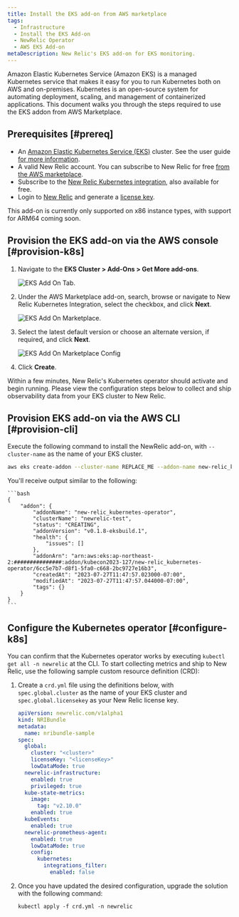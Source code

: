 ```yaml
---
title: Install the EKS add-on from AWS marketplace
tags:
  - Infrastructure
  - Install the EKS Add-on
  - NewRelic Operator
  - AWS EKS Add-on
metaDescription: New Relic's EKS add-on for EKS monitoring.
---
```





Amazon Elastic Kubernetes Service (Amazon EKS) is a managed Kubernetes service that makes it easy for you to run Kubernetes both on AWS and on-premises. Kubernetes is an open-source system for automating deployment, scaling, and management of containerized applications. This document walks you through the steps required to use the EKS addon from AWS Marketplace.

## Prerequisites [#prereq]

* An [Amazon Elastic Kubernetes Service (EKS)](https://docs.aws.amazon.com/eks/latest/userguide/what-is-eks.html) cluster. See the user guide [for more information](https://docs.aws.amazon.com/eks/latest/userguide/create-cluster.html).
* A valid New Relic account. You can subscribe to New Relic for free [from the AWS marketplace](https://aws.amazon.com/marketplace/pp/prodview-ov56chowabeb4?sr=0-3&ref_=beagle&applicationId=AWS-Marketplace-Console).
* Subscribe to the [New Relic Kubernetes integration](https://aws.amazon.com/marketplace/pp/prodview-gcywa6keq2ajy?applicationId=AWS-Marketplace-Console&ref_=beagle&sr=0-5), also available for free.
* Login to [New Relic](https://one.newrelic.com/) and generate a [license key](https://one.newrelic.com/api-keys). 

<Callout variant="important">
This add-on is currently only supported on x86 instance types, with support for ARM64 coming soon.
</Callout>

## Provision the EKS add-on via the AWS console [#provision-k8s]

1. Navigate to the **EKS Cluster > Add-Ons > Get More add-ons**.

    <img
      title="eksAddOnTab.png"
      alt="EKS Add On Tab."
      src={eksAddOnTab}
    />

2. Under the AWS Marketplace add-on, search, browse or navigate to New Relic Kubernetes Integration, select the checkbox, and click **Next**.

    <img
      title="eksAddOnMarketplace.png"
      alt="EKS Add On Marketplace."
      src={eksAddOnMarketplace}
    />

3. Select the latest default version or choose an alternate version, if required, and click **Next**.

    <img
      title="eksAddOnMarketplaceConfig.png"
      alt="EKS Add On Marketplace Config"
      src={eksAddOnMarketplaceConfig}
    />

4. Click **Create**.

Within a few minutes, New Relic's Kubernetes operator should activate and begin running. Please view the configuration steps below to collect and ship observability data from your EKS cluster to New Relic.

## Provision EKS add-on via the AWS CLI [#provision-cli]

Execute the following command to install the NewRelic add-on, with `--cluster-name` as the name of your EKS cluster.

   ```bash
   aws eks create-addon --cluster-name REPLACE_ME --addon-name new-relic_kubernetes-operator
   ```

You'll receive output similar to the following:

    ```bash
    {
        "addon": {
            "addonName": "new-relic_kubernetes-operator",
            "clusterName": "newrelic-test",
            "status": "CREATING",
            "addonVersion": "v0.1.8-eksbuild.1",
            "health": {
                "issues": []
            },
            "addonArn": "arn:aws:eks:ap-northeast-2:###############:addon/kubecon2023-127/new-relic_kubernetes-operator/6cc5e7b7-d8f1-5fa0-c668-2bc9727e16b3",
            "createdAt": "2023-07-27T11:47:57.023000-07:00",
            "modifiedAt": "2023-07-27T11:47:57.044000-07:00",
            "tags": {}
        }
    }
    ```

## Configure the Kubernetes operator [#configure-k8s]

You can confirm that the Kubernetes operator works by executing `kubectl get all -n newrelic` at the CLI. To start collecting metrics and ship to New Relic, use the following sample custom resource definition (CRD):

1. Create a `crd.yml` file using the definitions below, with `spec.global.cluster` as the name of your EKS cluster and `spec.global.licensekey` as your New Relic license key.

    ```yml
    apiVersion: newrelic.com/v1alpha1
    kind: NRIBundle
    metadata:
      name: nribundle-sample
    spec:
      global:
        cluster: "<cluster>"
        licenseKey: "<licenseKey>"
        lowDataMode: true
      newrelic-infrastructure:
        enabled: true
        privileged: true
      kube-state-metrics:
        image:
          tag: "v2.10.0"
        enabled: true
      kubeEvents:
        enabled: true
      newrelic-prometheus-agent:
        enabled: true
        lowDataMode: true
        config:
          kubernetes:
            integrations_filter:
              enabled: false
    ```

2. Once you have updated the desired configuration, upgrade the solution with the following command:

    ```
    kubectl apply -f crd.yml -n newrelic
    ```
